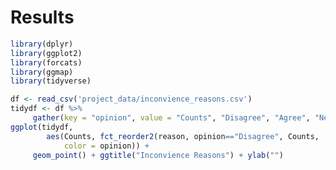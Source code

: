 # Results
```r
library(dplyr)
library(ggplot2)
library(forcats)
library(ggmap)
library(tidyverse)
```

```r
df <- read_csv('project_data/inconvience_reasons.csv')
tidydf <- df %>%
     gather(key = "opinion", value = "Counts", "Disagree", "Agree", "Neither agree nor disagree")
ggplot(tidydf, 
        aes(Counts, fct_reorder2(reason, opinion=="Disagree", Counts, .desc = FALSE),
            color = opinion)) +
     geom_point() + ggtitle("Inconvience Reasons") + ylab("") 
```
